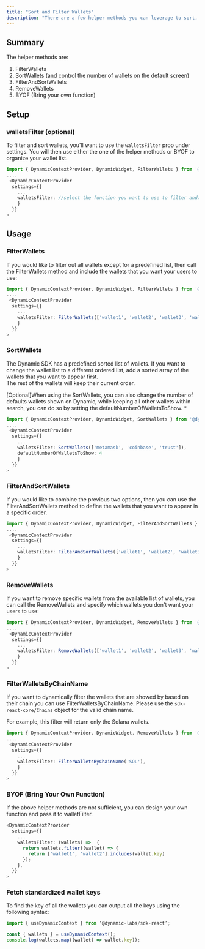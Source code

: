 ```yaml
---
title: "Sort and Filter Wallets"
description: "There are a few helper methods you can leverage to sort, filter, remove, or filter and sort wallets. You can call the methods from within the `walletsFilter` prop."
---
```


## Summary

The helper methods are:

1. FilterWallets
2. SortWallets (and control the number of wallets on the default screen)
3. FilterAndSortWallets
4. RemoveWallets
5. BYOF (Bring your own function)

## Setup

### walletsFilter (optional)

To filter and sort wallets, you'll want to use the `walletsFilter` prop under settings. You will then use either the one of the helper methods or BYOF to organize your wallet list.

```typescript
import { DynamicContextProvider, DynamicWidget, FilterWallets } from '@dynamic-labs/sdk-react';
....
 <DynamicContextProvider
  settings={{
    ...
    walletsFilter: //select the function you want to use to filter and/or sort.
    }
  }}
>
```

## Usage

### FilterWallets

If you would like to filter out all wallets except for a predefined list, then call the FilterWallets method and include the wallets that you want your users to use:

```typescript
import { DynamicContextProvider, DynamicWidget, FilterWallets } from '@dynamic-labs/sdk-react';
....
 <DynamicContextProvider
  settings={{
    ...
    walletsFilter: FilterWallets(['wallet1', 'wallet2', 'wallet3', 'wallet4']),
    }
  }}
>
```

### SortWallets

The Dynamic SDK has a predefined sorted list of wallets. If you want to change the wallet list to a different ordered list, add a sorted array of the wallets that you want to appear first.  
The rest of the wallets will keep their current order.

[Optional]When using the SortWallets, you can also change the number of defaults wallets shown on Dynamic, while keeping all other wallets within search, you can do so by setting the defaultNumberOfWalletsToShow. \*

```typescript
import { DynamicContextProvider, DynamicWidget, SortWallets } from '@dynamic-labs/sdk-react';
....
 <DynamicContextProvider
  settings={{
    ...
    walletsFilter: SortWallets(['metamask', 'coinbase', 'trust']),
    defaultNumberOfWalletsToShow: 4
    }
  }}
>
```

### FilterAndSortWallets

If you would like to combine the previous two options, then you can use the FilterAndSortWallets method to define the wallets that you want to appear in a specific order.

```typescript
import { DynamicContextProvider, DynamicWidget, FilterAndSortWallets } from '@dynamic-labs/sdk-react';
....
 <DynamicContextProvider
  settings={{
    ...
    walletsFilter: FilterAndSortWallets(['wallet1', 'wallet2', 'wallet3', 'wallet4']),
    }
  }}
>
```

### RemoveWallets

If you want to remove specific wallets from the available list of wallets, you can call the RemoveWallets and specify which wallets you don't want your users to use:

```typescript
import { DynamicContextProvider, DynamicWidget, RemoveWallets } from '@dynamic-labs/sdk-react';
....
 <DynamicContextProvider
  settings={{
    ...
    walletsFilter: RemoveWallets(['wallet1', 'wallet2', 'wallet3', 'wallet4']),
    }
  }}
>
```

### FilterWalletsByChainName

If you want to dynamically filter the wallets that are showed by based on their chain you can use FilterWalletsByChainName. Please use the `sdk-react-core/Chains` object for the valid chain name.

For example, this filter will return only the Solana wallets.

```typescript
import { DynamicContextProvider, DynamicWidget, RemoveWallets } from '@dynamic-labs/sdk-react';
....
 <DynamicContextProvider
  settings={{
    ...
    walletsFilter: FilterWalletsByChainName('SOL'),
    }
  }}
>
```

### BYOF (Bring Your Own Function)

If the above helper methods are not sufficient, you can design your own function and pass it to walletFilter.

```typescript
<DynamicContextProvider
  settings={{
    ...
    walletsFilter: (wallets) =>  {
      return wallets.filter((wallet) => {
        return ['wallet1', 'wallet2'].includes(wallet.key)
      });
    },
  }}
>


```

### Fetch standardized wallet keys

To find the key of all the wallets you can output all the keys using the following syntax:

```typeScript
import { useDynamicContext } from ‘@dynamic-labs/sdk-react’;

const { wallets } = useDynamicContext();
console.log(wallets.map((wallet) => wallet.key));
```
